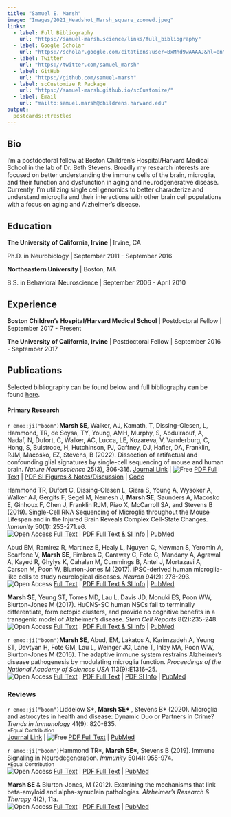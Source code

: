 ```yaml
---
title: "Samuel E. Marsh"
image: "Images/2021_Headshot_Marsh_square_zoomed.jpeg"
links:
  - label: Full Bibliography
    url: "https://samuel-marsh.science/links/full_bibliography"
  - label: Google Scholar
    url: "https://scholar.google.com/citations?user=BxMhd9wAAAAJ&hl=en"
  - label: Twitter
    url: "https://twitter.com/samuel_marsh"
  - label: GitHub
    url: "https://github.com/samuel-marsh"
  - label: scCustomize R Package
    url: "https://samuel-marsh.github.io/scCustomize/"
  - label: Email
    url: "mailto:samuel.marsh@childrens.harvard.edu"
output:
  postcards::trestles
---
```


## Bio

I'm a postdoctoral fellow at Boston Children's Hospital/Harvard Medical School in the lab of Dr. Beth Stevens.  Broadly my research interests are focused on better understanding the immune cells of the brain, microglia, and their function and dysfunction in aging and neurodgenerative disease.  Currently, I'm utilizing single cell genomics to better characterize and understand microglia and their interactions with other brain cell populations with a focus on aging and Alzheimer's disease.

## Education

**The University of California, Irvine** | Irvine, CA

Ph.D. in Neurobiology | September 2011 - September 2016

**Northeastern University** | Boston, MA

B.S. in Behavioral Neuroscience | September 2006 - April 2010

## Experience

**Boston Children's Hospital/Harvard Medical School** | Postdoctoral Fellow | September 2017 - Present

**The University of California, Irvine** | Postdoctoral Fellow | September 2016 - September 2017


## Publications
Selected bibliography can be found below and full bibliography can be found [here](https://samuel-marsh.science/links/full_bibliography).

#### Primary Research  

`r emo::ji("boom")`**Marsh SE**, Walker, AJ, Kamath, T, Dissing-Olesen, L, Hammond, TR, de Soysa, TY, Young, AMH, Murphy, S, Abdulraouf, A, Nadaf, N, Dufort, C, Walker, AC, Lucca, LE, Kozareva, V, Vanderburg, C, Hong, S, Bulstrode, H, Hutchinson, PJ, Gaffney, DJ, Hafler, DA, Franklin, RJM, Macosko, EZ, Stevens, B (2022).  Dissection of artifactual and confounding glial signatures by single-cell sequencing of mouse and human brain. *Nature Neuroscience* 25(3), 306-316.
[Journal Link](https://doi.org/10.1038/s41593-022-01022-8) \| 
![Free](https://img.shields.io/badge/-Free-blueviolet) [PDF Full Text](https://samuel-marsh.science/PDFs/Marsh_et_al_2022.pdf) \| 
[PDF SI Figures & Notes/Discussion](https://samuel-marsh.science/PDFs/Marsh_et_al_2022_SI.pdf) \| 
[Code](https://github.com/samuel-marsh/Marsh_et-al_2022_scRNAseq_Dissociation_Artifacts)

Hammond TR, Dufort C, Dissing-Olesen L, Giera S, Young A, Wysoker A, Walker AJ,
Gergits F, Segel M, Nemesh J, **Marsh SE**, Saunders A, Macosko E, Ginhoux F, Chen J,
Franklin RJM, Piao X, McCarroll SA, and Stevens B (2019).  Single-Cell RNA
Sequencing of Microglia throughout the Mouse Lifespan and in the Injured Brain Reveals
Complex Cell-State Changes.  *Immunity* 50(1): 253-271.e6.  
![Open Access](https://img.shields.io/badge/-Open Access-green)
[Full Text](https://doi.org/10.1016/j.immuni.2018.11.004) \| 
[PDF Full Text & SI Info](https://www.cell.com/immunity/pdfExtended/S1074-7613(18)30485-0) \| 
[PubMed](https://pubmed.ncbi.nlm.nih.gov/30471926/)

Abud EM, Ramirez R, Martinez E, Healy L, Nguyen C, Newman S, Yeromin A, Scarfone V,
**Marsh SE**, Fimbres C, Caraway C, Fote G, Mandany A, Agrawal A, Kayed R, Ghylys K,
Cahalan M, Cummings B, Antel J, Mortazavi A, Carson M, Poon W, Blurton-Jones M
(2017).  iPSC-derived human microglia-like cells to study neurological diseases.  *Neuron* 94(2):
278-293.  
![Open Access](https://img.shields.io/badge/-Open Access-green)
[Full Text](https://doi.org/10.1016/j.neuron.2017.03.042) \| 
[PDF Full Text & SI Info](https://www.cell.com/neuron/pdfExtended/S0896-6273(17)30286-6) \| 
[PubMed](https://pubmed.ncbi.nlm.nih.gov/28426964/)

**Marsh SE**, Yeung ST, Torres MD, Lau L, Davis JD, Monuki ES, Poon WW, Blurton-Jones M
(2017).  HuCNS-SC human NSCs fail to terminally differentiate, form ectopic clusters, and
provide no cognitive benefits in a transgenic model of Alzheimer’s disease.
*Stem Cell Reports* 8(2):235-248.  
![Open Access](https://img.shields.io/badge/-Open Access-green)
[Full Text](https://doi.org/10.1016/j.stemcr.2016.12.019) \| 
[PDF Full Text & SI Info](https://www.cell.com/stem-cell-reports/pdfExtended/S2213-6711(16)30309-5) \| 
[PubMed](https://pubmed.ncbi.nlm.nih.gov/28199828/)

`r emo::ji("boom")`**Marsh SE**, Abud, EM, Lakatos A, Karimzadeh A, Yeung ST, Davtyan H, Fote GM, Lau L,
Weinger JG, Lane T, Inlay MA, Poon WW, Blurton-Jones M (2016).  The adaptive immune
system restrains Alzheimer’s disease pathogenesis by modulating microglia function.
*Proceedings of the National Academy of Sciences USA* 113(9):E1316–25.  
![Open Access](https://img.shields.io/badge/-Open Access-green)
[Full Text](https://doi.org/10.1073/pnas.1525466113) \| 
[PDF Full Text](https://www.pnas.org/content/pnas/113/9/E1316.full.pdf) \| 
[PDF SI Info](https://www.pnas.org/content/pnas/suppl/2016/02/13/1525466113.DCSupplemental/pnas.201525466SI.pdf) \|
[PubMed](https://pubmed.ncbi.nlm.nih.gov/26884167/)

### Reviews
`r emo::ji("boom")`Liddelow S\*, **Marsh SE\* **, Stevens B\* (2020).  Microglia and astrocytes in health and disease:
Dynamic Duo or Partners in Crime?  *Trends in Immunology* 41(9): 820-835.  
<sup>\*Equal Contribution</sup>  
[Journal Link](https://doi.org/10.1016/j.it.2020.07.006) \| 
![Free](https://img.shields.io/badge/-Free-blueviolet) [PDF Full Text](https://samuel-marsh.science/PDFs/Liddelow_et_al_2020.pdf) \| 
[PubMed](https://pubmed.ncbi.nlm.nih.gov/32819809/)

`r emo::ji("boom")`Hammond TR\*, **Marsh SE\***, Stevens B (2019).  Immune Signaling in Neurodegeneration.
*Immunity* 50(4): 955-974.  
<sup>\*Equal Contribution</sup>  
![Open Access](https://img.shields.io/badge/-Open Access-green)
[Full Text](https://doi.org/10.1016/j.immuni.2019.03.016) \| 
[PDF Full Text](https://www.cell.com/action/showPdf?pii=S1074-7613%2819%2930133-5) \| 
[PubMed](https://pubmed.ncbi.nlm.nih.gov/30995509/)

**Marsh SE** & Blurton-Jones, M (2012).  Examining the mechanisms that link beta-amyloid and
alpha-synuclein pathologies.  *Alzheimer’s Research & Therapy* 4(2), 11a.  
![Open Access](https://img.shields.io/badge/-Open Access-green)
[Full Text](https://doi.org/10.1186/alzrt109) \| 
[PDF Full Text](https://rdcu.be/cEZUX) \| 
[PubMed](https://pubmed.ncbi.nlm.nih.gov/22546279/)
